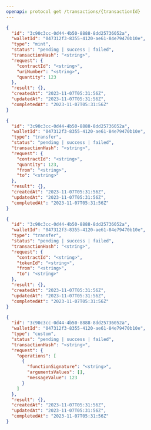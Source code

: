 ```yaml
---
openapi: protocol get /transactions/{transactionId}
---
```


<ResponseExample>

```json 200 - Mint
{
  "id": "3c90c3cc-0d44-4b50-8888-8dd25736052a",
  "walletId": "047312f3-8355-4120-ae61-84e79470b10e",
  "type": "mint",
  "status": "pending | success | failed",
  "transactionHash": "<string>",
  "request": {
    "contractId": "<string>",
    "uriNumber": "<string>",
    "quantity": 123
  },
  "result": {},
  "createdAt": "2023-11-07T05:31:56Z",
  "updatedAt": "2023-11-07T05:31:56Z",
  "completedAt": "2023-11-07T05:31:56Z"
}
```

```json 200 - Transfer (fungible)
{
  "id": "3c90c3cc-0d44-4b50-8888-8dd25736052a",
  "walletId": "047312f3-8355-4120-ae61-84e79470b10e",
  "type": "transfer",
  "status": "pending | success | failed",
  "transactionHash": "<string>",
  "request": {
    "contractId": "<string>",
    "quantity": 123,
    "from": "<string>",
    "to": "<string>"
  },
  "result": {},
  "createdAt": "2023-11-07T05:31:56Z",
  "updatedAt": "2023-11-07T05:31:56Z",
  "completedAt": "2023-11-07T05:31:56Z"
}
```

```json 200 - Transfer (non-fungible)
{
  "id": "3c90c3cc-0d44-4b50-8888-8dd25736052a",
  "walletId": "047312f3-8355-4120-ae61-84e79470b10e",
  "type": "transfer",
  "status": "pending | success | failed",
  "transactionHash": "<string>",
  "request": {
    "contractId": "<string>",
    "tokenId": "<string>",
    "from": "<string>",
    "to": "<string>"
  },
  "result": {},
  "createdAt": "2023-11-07T05:31:56Z",
  "updatedAt": "2023-11-07T05:31:56Z",
  "completedAt": "2023-11-07T05:31:56Z"
}
```

```json 200 - Custom
{
  "id": "3c90c3cc-0d44-4b50-8888-8dd25736052a",
  "walletId": "047312f3-8355-4120-ae61-84e79470b10e",
  "type": "custom",
  "status": "pending | success | failed",
  "transactionHash": "<string>",
  "request": {
    "operations": [
      {
        "functionSignature": "<string>",
        "argumentsValues": [],
        "messageValue": 123
      }
    ]
  },
  "result": {},
  "createdAt": "2023-11-07T05:31:56Z",
  "updatedAt": "2023-11-07T05:31:56Z",
  "completedAt": "2023-11-07T05:31:56Z"
}
```

</ResponseExample>
